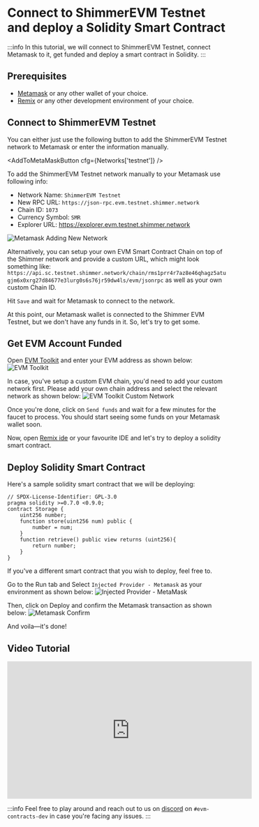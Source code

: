 
# Connect to ShimmerEVM Testnet and deploy a Solidity Smart Contract

:::info
In this tutorial, we will connect to ShimmerEVM Testnet, connect Metamask to it, get funded and deploy a smart contract in Solidity.
:::

## Prerequisites

- [Metamask](https://metamask.io/) or any other wallet of your choice.
- [Remix](https://remix-project.org/) or any other development environment of your choice.

## Connect to ShimmerEVM Testnet

You can either just use the following button to add the ShimmerEVM Testnet network to Metamask
or enter the information manually.

<AddToMetaMaskButton cfg={Networks['testnet']} />

To add the ShimmerEVM Testnet network manually to your Metamask use following info:

- Network Name: `ShimmerEVM Testnet`
- New RPC URL: `https://json-rpc.evm.testnet.shimmer.network`
- Chain ID: `1073`
- Currency Symbol: `SMR`
- Explorer URL: https://explorer.evm.testnet.shimmer.network

![Metamask Adding New Network](/metamask-shimmerevm.png 'Metamask Adding New Network')

Alternatively, you can setup your own EVM Smart Contract Chain on top of the Shimmer network and provide a custom URL, which might look something like: `https://api.sc.testnet.shimmer.network/chain/rms1prr4r7az8e46qhagz5atugjm6x0xrg27d84677e3lurg0s6s76jr59dw4ls/evm/jsonrpc` as well as your own custom Chain ID.

Hit `Save` and wait for Metamask to connect to the network.

At this point, our Metamask wallet is connected to the Shimmer EVM Testnet, but we don't have any funds in it. So, let's try to get some.

## Get EVM Account Funded

Open [EVM Toolkit](https://evm-toolkit.evm.testnet.shimmer.network/) and enter your EVM address as shown below:
![EVM Toolkit](/evm-toolkit.png 'EVM Toolkit')

In case, you've setup a custom EVM chain, you'd need to add your custom network first. Please add your own chain address and select the relevant network as shown below:
![EVM Toolkit Custom Network](/evm-toolkit-custom-network.png 'EVM Toolkit Custom Network')

Once you're done, click on `Send funds` and wait for a few minutes for the faucet to process. You should start seeing some funds on your Metamask wallet soon.

Now, open [Remix ide](https://remix.ethereum.org/) or your favourite IDE and let's try to deploy a solidity smart contract.

## Deploy Solidity Smart Contract

Here's a sample solidity smart contract that we will be deploying:

```solidity
// SPDX-License-Identifier: GPL-3.0
pragma solidity >=0.7.0 <0.9.0;
contract Storage {
    uint256 number;
    function store(uint256 num) public {
        number = num;
    }
    function retrieve() public view returns (uint256){
        return number;
    }
}
```

If you've a different smart contract that you wish to deploy, feel free to.

Go to the Run tab and Select `Injected Provider - Metamask` as your environment as shown below:
![Injected Provider - MetaMask](https://i.imgur.com/0Ot1ije.png 'Injected Provider - MetaMask')

Then, click on Deploy and confirm the Metamask transaction as shown below:
![Metamask Confirm](https://i.imgur.com/Ma9Ds8H.png 'Metamask Confirm')

And voila—it's done!

## Video Tutorial

<iframe
  width='560'
  height='315'
  src='https://www.youtube.com/embed/0_rmmprEKrM'
  title='ShimmerEVM Tutorial: Connect to ShimmerEVM Testnet & Deploy a Solidity Smart Contract'
  frameborder='0'
  allow='accelerometer; autoplay; clipboard-write; encrypted-media; gyroscope; picture-in-picture'
  allowfullscreen
></iframe>

:::info
Feel free to play around and reach out to us on [discord](https://discord.shimmer.network/) on `#evm-contracts-dev` in case you're facing any issues.
:::
